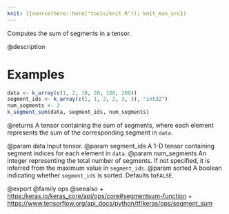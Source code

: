 ```yaml
---
knit: ({source(here::here("tools/knit.R")); knit_man_src})
---
```

Computes the sum of segments in a tensor.

@description

# Examples
```r
data <- k_array(c(1, 2, 10, 20, 100, 200))
segment_ids <- k_array(c(1, 1, 2, 2, 3, 3), "int32")
num_segments <- 3
k_segment_sum(data, segment_ids, num_segments)
```

@returns
A tensor containing the sum of segments, where each element
represents the sum of the corresponding segment in `data`.

@param data Input tensor.
@param segment_ids A 1-D tensor containing segment indices for each
    element in `data`.
@param num_segments An integer representing the total number of
    segments. If not specified, it is inferred from the maximum
    value in `segment_ids`.
@param sorted A boolean indicating whether `segment_ids` is sorted.
    Defaults to`FALSE`.

@export
@family ops
@seealso
+ <https:/keras.io/keras_core/api/ops/core#segmentsum-function>
+ <https://www.tensorflow.org/api_docs/python/tf/keras/ops/segment_sum>
